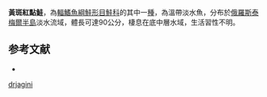{{NoteTA|G1=LS}}
{{Speciesbox
| name = 黃斑紅點鮭
| image = 
| image_width = 250px
| status = NE
| status_system = IUCN3.1
| genus = Salvelinus
| species = drjagini
| authority = [[Logashev|Logashev]], 1940
| synonyms = 
}}

'''黃斑紅點鮭'''，為[[輻鰭魚綱|輻鰭魚綱]][[鮭形目|鮭形目]][[鮭科|鮭科]]的其中一[[種|種]]，為溫帶淡水魚，分布於[[俄羅斯|俄羅斯]][[泰梅爾半島|泰梅爾半島]]淡水流域，體長可達90公分，棲息在底中層水域，生活習性不明。

==参考文献==
*{{FishBase_species|genus=Salvelinus|species=drjagini|year=2015|month=10}}
{{Taxonbar|from=Q6431237}}

[[Category:紅點鮭屬|drjagini]]